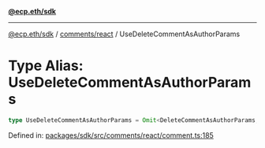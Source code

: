 [**@ecp.eth/sdk**](../../../index.mdx)

***

[@ecp.eth/sdk](/sdk-reference/index.mdx) / [comments/react](/sdk-reference/comments/react/index.mdx) / UseDeleteCommentAsAuthorParams

# Type Alias: UseDeleteCommentAsAuthorParams

```ts
type UseDeleteCommentAsAuthorParams = Omit<DeleteCommentAsAuthorParams, "writeContract">;
```

Defined in: [packages/sdk/src/comments/react/comment.ts:185](https://github.com/ecp-eth/comments-monorepo/blob/main/packages/sdk/src/comments/react/comment.ts#L185)
